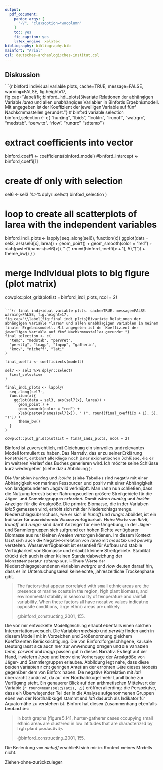 ```yaml
---
output: 
  pdf_document:
    pandoc_args: [
      "-V", "classoption=twocolumn"
    ]
    toc: yes 
    fig_caption: yes
    latex_engine: xelatex
bibliography: bibliography.bib
mainfont: "Arial"
csl: deutsches-archaologisches-institut.csl
---
```


## Diskussion

```{r binford individual variable plots, cache=TRUE, message=FALSE, warning=FALSE, fig.height=17, fig.cap="\\label{fig:binford_indi_plots}Bivariate Relationen der abhängigen Variable *larea* und allen unabhängigen Variablen in Binfords Ergebnismodell. Mit angegeben ist der Koeffizient der jeweiligen Variable auf fünf Nachkommastellen gerundet."}
# binford variable selection
binford_selection <- c(
  "hunting", "lbio5", "lcoklm", 
  "lrunoff", "watrgrc", "medstab", "perwltg",
  "rlow", "rungrc", "sdtemp"
)

# extract coefficients into vector
binford_coeffi <- coefficients(binford_model)
#binford_intercept <- binford_coeffi[1]

# create df only with selection
sel6 <- sel3 %>% dplyr::select(
  binford_selection
) 

# loop to create all scatterplots of larea with the independent variables
binford_indi_plots <- lapply(
  seq_along(sel6),
  function(x){
    ggplot(data = sel3, aes(sel6[x], larea)) +
      geom_point() +
      geom_smooth(color = "red") +
      xlab(paste0(names(sel6[x]), " (", round(binford_coeffi[x + 1], 5), ")")) +
      theme_bw() 
  }
)

# merge individual plots to big figure (plot matrix)
cowplot::plot_grid(plotlist = binford_indi_plots, ncol = 2)
```

```{r final individual variable plots, cache=TRUE, message=FALSE, warning=FALSE, fig.height=17, fig.cap="\\label{fig:final_indi_plots}Bivariate Relationen der abhängigen Variable *larea* und allen unabhängigen Variablen in meinem finalen Ergebnismodell. Mit angegeben ist der Koeffizient der jeweiligen Variable auf fünf Nachkommastellen gerundet."}
final_selection <- c(
  "temp", "medstab", "perwret", 
  "perwltg", "lnagp", "lnpop", "gatherin",
  "kmov", "nicheff", "lati"
)

final_coeffi <- coefficients(model4)

sel7 <- sel3 %>% dplyr::select(
  final_selection
) 

final_indi_plots <- lapply(
  seq_along(sel7),
  function(x){
    ggplot(data = sel3, aes(sel7[x], larea)) +
      geom_point() +
      geom_smooth(color = "red") +
      xlab(paste0(names(sel7[x]), " (", round(final_coeffi[x + 1], 5), ")")) +
      theme_bw()
  }
)

cowplot::plot_grid(plotlist = final_indi_plots, ncol = 2)
```

Binford ist zuversichtlich, mit Gleichung \ref{eq:area_final} ein sinnvolles und relevantes Modell formuliert zu haben. Das Narrativ, das er zu seiner Erklärung konstruiert, entbehrt allerdings noch jener axiomatischen Schlüsse, die er im weiteren Verlauf des Buches generieren wird. Ich möchte seine Schlüsse kurz wiedergeben (siehe dazu Abbildung \ref{fig:binford_indi_plots}):

Die Variablen *hunting* und *lcoklm* (siehe Tabelle \ref{tab:variable_description_1}) sind negativ mit einer Abhängigkeit von marinen Ressourcen und positiv mit einer Abhängigkeit von landgebundenem Jagdwild verknüpft. Man kann nun schließen, dass die Nutzung terrestrischer Nahrungsquellen größere Streifgebiete für die Jäger- und Sammlergruppen erfordert. Damit wären *hunting* und *lcoklm* Anzeiger für die Arealgröße. Die primäre Biomasse, die in der Variablen *lbio5* gemessen wird, erhöht sich mit der Niederschlagsmenge. Niederschlagsüberschuss, wie er sich in *lrunoff* und *rungrc* abbildet, ist ein Indikator für ausreichende Wasserverfügbarkeit. Hohe Werte von *lbio5*, *lrunoff* und *rungrc* sind damit Anzeiger für eine Umgebung, in der Jäger- und Sammlergruppen sich aufgrund der hohen Dichte verfügbarer Biomasse aus nur kleinen Arealen versorgen können. Im diesem Kontext lässt sich auch die Negativkorrelation von *larea* mit *medstab* und *perwltg* verstehen. Wasserverfügbarkeit ist essentiell für Aufbau und stabile Verfügbarkeit von Biomasse und erlaubt kleinere Streifgebiete. Stabilität drückt sich auch in einer kleinen Standardabweichung der Monatstemperatur *sdtemp* aus. Höhere Werte der Niederschlagsgebundenen Variablen *watrgrc* und *rlow* deuten darauf hin, dass es im Untersuchungsareal keine echte, jahreszeitliche Trockenphase gibt.     

> The factors that appear correlated with small ethnic areas are the presence of marine coasts in the region, high plant biomass, and environmental stability in seasonality of temperature and rainfall variability. When these factors all have negative values indicating opposite conditions, large ethnic areas are unlikely.   
>
> @binford_constructing_2001, 155.

Die von mir entwickelte Modellgleichung \ref{eq:area_final} erlaubt ebenfalls einen solchen Interpretationsversuch. Die Variablen *medstab* und *perwltg* finden auch in diesem Modell mit in Vorzeichen und Größenordnung gleichem Koeffizienten Berücksichtigung. Die von Binford forgeschlagene, kausale Deutung lässt sich auch hier zur Anwendung bringen und die Variablen *temp*, *perwret* und *lnagp* passen gut in dieses Narrativ. Es liegt auf der Hand, inwiefern *lnpop* und *kmov* eine Vorhersage der Arealgröße von Jäger- und Sammlergruppen erlauben. Abbildung \ref{fig:final_indi_plots} legt nahe, dass diese beiden Variablen nicht geringen Anteil an der erhöhten Güte dieses Modells gegenüber dem von Binford haben. Die negative Korrelation mit *lati* überrascht zunächst, da auf der Nordhalbkugel mehr Landfläche zur Verfügung steht. Ein genauerer Blick auf den arithmetischen Mittelwert der Variable (`r round(mean(sel3$lati), 2)`) eröffnet allerdings die Perspektive, dass ein Überwiegender Teil der in die Analyse aufgenommenen Gruppen eben von der Nordhalbkugel stammt und *lati* dadurch als Indikator für Äquatornähe zu verstehen ist. Binford hat diesen Zusammenhang ebenfalls beobachtet:

> In both graphs [figure 5.14], hunter-gatherer cases occupying small ethnic areas are clustered in low latitudes that are characterized by high plant productivity. 
> 
> @binford_constructing_2001, 155.

Die Bedeutung von *nicheff* erschließt sich mir im Kontext meines Modells nicht.



Ziehen-ohne-zurückzulegen


